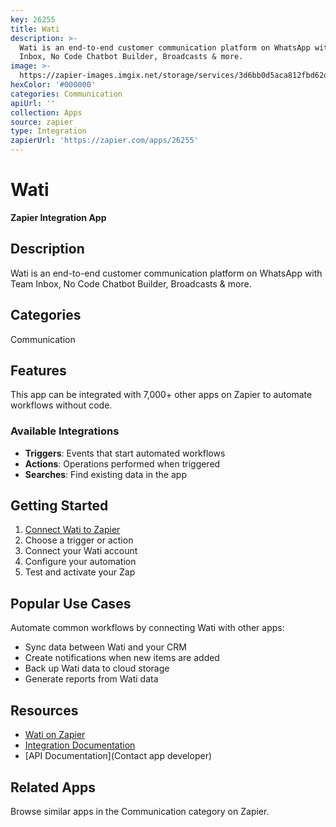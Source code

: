 ```yaml
---
key: 26255
title: Wati
description: >-
  Wati is an end-to-end customer communication platform on WhatsApp with Team
  Inbox, No Code Chatbot Builder, Broadcasts & more.
image: >-
  https://zapier-images.imgix.net/storage/services/3d6bb0d5aca812fbd62d425fdbcb9422.png?auto=format%2Ccompress&ixlib=python-3.0.0&q=50
hexColor: '#000000'
categories: Communication
apiUrl: ''
collection: Apps
source: zapier
type: Integration
zapierUrl: 'https://zapier.com/apps/26255'
---
```

# Wati

**Zapier Integration App**

## Description

Wati is an end-to-end customer communication platform on WhatsApp with Team Inbox, No Code Chatbot Builder, Broadcasts & more.

## Categories

Communication

## Features

This app can be integrated with 7,000+ other apps on Zapier to automate workflows without code.

### Available Integrations

- **Triggers**: Events that start automated workflows
- **Actions**: Operations performed when triggered
- **Searches**: Find existing data in the app

## Getting Started

1. [Connect Wati to Zapier](https://zapier.com/apps/26255)
2. Choose a trigger or action
3. Connect your Wati account
4. Configure your automation
5. Test and activate your Zap

## Popular Use Cases

Automate common workflows by connecting Wati with other apps:

- Sync data between Wati and your CRM
- Create notifications when new items are added
- Back up Wati data to cloud storage
- Generate reports from Wati data

## Resources

- [Wati on Zapier](https://zapier.com/apps/26255)
- [Integration Documentation](https://zapier.com/apps/26255/integrations)
- [API Documentation](Contact app developer)

## Related Apps

Browse similar apps in the Communication category on Zapier.
